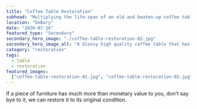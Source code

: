 ```yaml
---
title: "Coffee Table Restoration"
subhead: "Multiplying the life-span of an old and beaten-up coffee table."
location: "DeBary"
date: "2020-07-16"
featured_type: "Secondary"
secondary_hero_image: "./coffee-table-restoration-02.jpg"
secondary_hero_image_alt: "A Glossy high quality coffee table that has been restored to look brand new"
category: "restoration"
tags:
  - table
  - restoration
featured_images:
  ["coffee-table-restoration-01.jpg", "coffee-table-restoration-02.jpg"]
---
```


If a piece of furniture has much more than monetary value to you, don’t say bye to it, we can restore it to its original condition.
